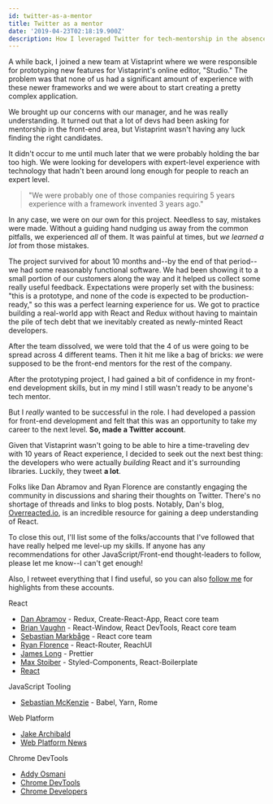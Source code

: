 ```yaml
---
id: twitter-as-a-mentor
title: Twitter as a mentor
date: '2019-04-23T02:18:19.900Z'
description: How I leveraged Twitter for tech-mentorship in the absence of a senior developer on my team
---
```


A while back, I joined a new team at Vistaprint where we were responsible for prototyping new features for Vistaprint's online editor, "Studio." The problem was that none of us had a significant amount of experience with these newer frameworks and we were about to start creating a pretty complex application.

We brought up our concerns with our manager, and he was really understanding. It turned out that a lot of devs had been asking for mentorship in the front-end area, but Vistaprint wasn't having any luck finding the right candidates.

It didn't occur to me until much later that we were probably holding the bar too high. We were looking for developers with expert-level experience with technology that hadn't been around long enough for people to reach an expert level.

> "We were probably one of those companies requiring 5 years experience with a framework invented 3 years ago."

In any case, we were on our own for this project. Needless to say, mistakes were made. Without a guiding hand nudging us away from the common pitfalls, we experienced _all_ of them. It was painful at times, but _we learned a lot_ from those mistakes.

The project survived for about 10 months and--by the end of that period--we had some reasonably functional software. We had been showing it to a small portion of our customers along the way and it helped us collect some really useful feedback. Expectations were properly set with the business: "this is a prototype, and none of the code is expected to be production-ready," so this was a perfect learning experience for us. We got to practice building a real-world app with React and Redux without having to maintain the pile of tech debt that we inevitably created as newly-minted React developers.

After the team dissolved, we were told that the 4 of us were going to be spread across 4 different teams. Then it hit me like a bag of bricks: _we_ were supposed to be the front-end mentors for the rest of the company.

After the prototyping project, I had gained a bit of confidence in my front-end development skills, but in my mind I still wasn't ready to be anyone's tech mentor.

But I _really_ wanted to be successful in the role. I had developed a passion for front-end development and felt that this was an opportunity to take my career to the next level. **So, made a Twitter account**.

Given that Vistaprint wasn't going to be able to hire a time-traveling dev with 10 years of React experience, I decided to seek out the next best thing: the developers who were actually _building_ React and it's surrounding libraries. Luckily, they tweet **a lot**.

Folks like Dan Abramov and Ryan Florence are constantly engaging the community in discussions and sharing their thoughts on Twitter. There's no shortage of threads and links to blog posts. Notably, Dan's blog, [Overreacted.io](https://overreacted.io/), is an incredible resource for gaining a deep understanding of React.

To close this out, I'll list some of the folks/accounts that I've followed that have really helped me level-up my skills. If anyone has any recommendations for other JavaScript/Front-end thought-leaders to follow, please let me know--I can't get enough!

Also, I retweet everything that I find useful, so you can also [follow me](https://twitter.com/tripphamm) for highlights from these accounts.

React

- [Dan Abramov](https://twitter.com/dan_abramov) - Redux, Create-React-App, React core team
- [Brian Vaughn](https://twitter.com/brian_d_vaughn) - React-Window, React DevTools, React core team
- [Sebastian Markbåge](https://twitter.com/sebmarkbage) - React core team
- [Ryan Florence](https://twitter.com/ryanflorence) - React-Router, ReachUI
- [James Long](https://twitter.com/jlongster) - Prettier
- [Max Stoiber](https://twitter.com/mxstbr) - Styled-Components, React-Boilerplate
- [React](https://twitter.com/reactjs)

JavaScript Tooling

- [Sebastian McKenzie](https://twitter.com/sebmck) - Babel, Yarn, Rome

Web Platform

- [Jake Archibald](https://twitter.com/jaffathecake)
- [Web Platform News](https://twitter.com/WebPlatformNews)

Chrome DevTools

- [Addy Osmani](https://twitter.com/addyosmani)
- [Chrome DevTools](https://twitter.com/ChromeDevTools)
- [Chrome Developers](https://twitter.com/ChromiumDev)
